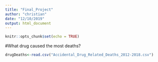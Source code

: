 ```yaml
---
title: "Final_Project"
author: "christian"
date: "12/10/2019"
output: html_document
---
```


```r
knitr::opts_chunk$set(echo = TRUE)
```
#What drug caused the most deaths? 
```r

drugDeaths<-read.csv("Accidental_Drug_Related_Deaths_2012-2018.csv")



```